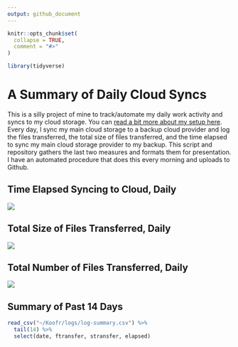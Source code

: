```yaml
---
output: github_document
---
```


```r
knitr::opts_chunk$set(
  collapse = TRUE,
  comment = "#>"
)
```


```r
library(tidyverse)
```

# A Summary of Daily Cloud Syncs

This is a silly project of mine to track/automate my daily work activity and
syncs to my cloud storage. You can [read a bit more about my setup here](https://svmiller.com/blog/2025/05/cloud-storage-european-style/). 
Every day, I sync my main cloud storage to a backup cloud provider and log the
files transferred, the total size of files transferred, and the time elapsed to
sync my main cloud storage provider to my backup. This script and repository
gathers the last two measures and formats them for presentation. I have an
automated procedure that does this every morning and uploads to Github.

## Time Elapsed Syncing to Cloud, Daily

![](time-elapsed.png)

## Total Size of Files Transferred, Daily

![](size-transferred.png)

## Total Number of Files Transferred, Daily

![](files-transferred.png)

## Summary of Past 14 Days

```r
read_csv("~/Koofr/logs/log-summary.csv") %>%
  tail(14) %>%
  select(date, ftransfer, stransfer, elapsed)
```